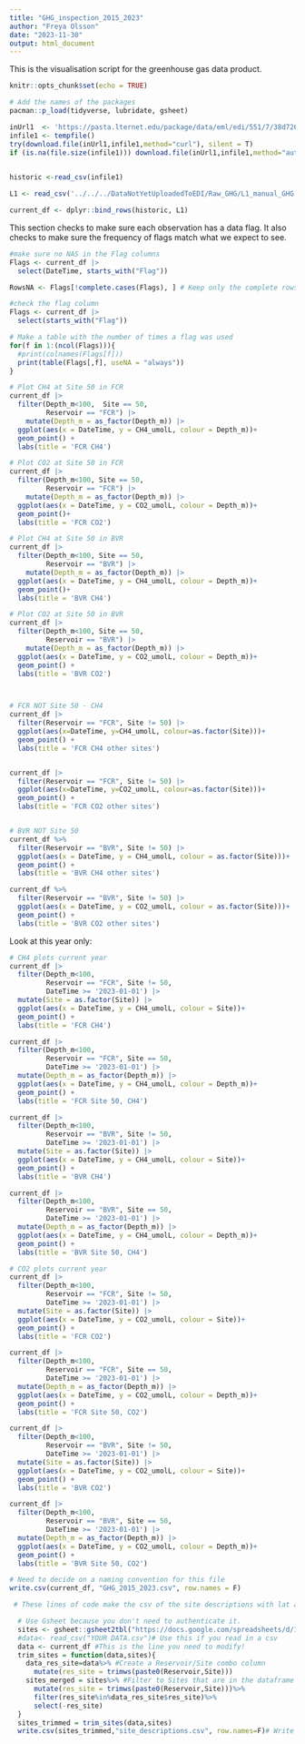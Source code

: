 ```yaml
---
title: "GHG_inspection_2015_2023"
author: "Freya Olsson"
date: "2023-11-30"
output: html_document
---
```


This is the visualisation script for the greenhouse gas data product. 

```r

knitr::opts_chunk$set(echo = TRUE)

# Add the names of the packages 
pacman::p_load(tidyverse, lubridate, gsheet)
```



```r

inUrl1  <- 'https://pasta.lternet.edu/package/data/eml/edi/551/7/38d72673295864956cccd6bbba99a1a3'
infile1 <- tempfile()
try(download.file(inUrl1,infile1,method="curl"), silent = T)
if (is.na(file.size(infile1))) download.file(inUrl1,infile1,method="auto")

                   
historic <-read_csv(infile1)

```


```r

L1 <- read_csv('../../../DataNotYetUploadedToEDI/Raw_GHG/L1_manual_GHG.csv')

```

```r

current_df <- dplyr::bind_rows(historic, L1)

```

This section checks to make sure each observation has a data flag. It also checks to make sure the frequency of flags match what we expect to see. 

```r

#make sure no NAS in the Flag columns
Flags <- current_df |> 
  select(DateTime, starts_with("Flag"))

RowsNA <- Flags[!complete.cases(Flags), ] # Keep only the complete rows

#check the flag column
Flags <- current_df |> 
  select(starts_with("Flag"))

# Make a table with the number of times a flag was used
for(f in 1:(ncol(Flags))){
  #print(colnames(Flags[f]))
  print(table(Flags[,f], useNA = "always"))
}

```

```r
# Plot CH4 at Site 50 in FCR
current_df |>  
  filter(Depth_m<100,  Site == 50,
         Reservoir == "FCR") |> 
    mutate(Depth_m = as_factor(Depth_m)) |> 
  ggplot(aes(x = DateTime, y = CH4_umolL, colour = Depth_m))+
  geom_point() +
  labs(title = 'FCR CH4')

# Plot CO2 at Site 50 in FCR
current_df |>  
  filter(Depth_m<100, Site == 50,
         Reservoir == "FCR") |> 
    mutate(Depth_m = as_factor(Depth_m)) |> 
  ggplot(aes(x = DateTime, y = CO2_umolL, colour = Depth_m))+
  geom_point()+
  labs(title = 'FCR CO2')

# Plot CH4 at Site 50 in BVR
current_df |>  
  filter(Depth_m<100, Site == 50,
         Reservoir == "BVR") |> 
    mutate(Depth_m = as_factor(Depth_m)) |> 
  ggplot(aes(x = DateTime, y = CH4_umolL, colour = Depth_m))+
  geom_point()+
  labs(title = 'BVR CH4')

# Plot CO2 at Site 50 in BVR
current_df |>  
  filter(Depth_m<100, Site == 50,
         Reservoir == "BVR") |> 
    mutate(Depth_m = as_factor(Depth_m)) |> 
  ggplot(aes(x = DateTime, y = CO2_umolL, colour = Depth_m))+
  geom_point() +
  labs(title = 'BVR CO2')



# FCR NOT Site 50 - CH4
current_df |>  
  filter(Reservoir == "FCR", Site != 50) |> 
  ggplot(aes(x=DateTime, y=CH4_umolL, colour=as.factor(Site)))+
  geom_point() +
  labs(title = 'FCR CH4 other sites')


current_df |>  
  filter(Reservoir == "FCR", Site != 50) |> 
  ggplot(aes(x=DateTime, y=CO2_umolL, colour=as.factor(Site)))+
  geom_point() +
  labs(title = 'FCR CO2 other sites')


# BVR NOT Site 50 
current_df %>% 
  filter(Reservoir == "BVR", Site != 50) |> 
  ggplot(aes(x = DateTime, y = CH4_umolL, colour = as.factor(Site)))+
  geom_point() +
  labs(title = 'BVR CH4 other sites')

current_df %>% 
  filter(Reservoir == "BVR", Site != 50) |>  
  ggplot(aes(x = DateTime, y = CO2_umolL, colour = as.factor(Site)))+
  geom_point() +
  labs(title = 'BVR CO2 other sites')


```

Look at this year only:

```r
# CH4 plots current year
current_df |>  
  filter(Depth_m<100,
         Reservoir == "FCR", Site != 50, 
         DateTime >= '2023-01-01') |>
  mutate(Site = as.factor(Site)) |> 
  ggplot(aes(x = DateTime, y = CH4_umolL, colour = Site))+
  geom_point() +
  labs(title = 'FCR CH4')

current_df |>  
  filter(Depth_m<100,
         Reservoir == "FCR", Site == 50, 
         DateTime >= '2023-01-01') |> 
  mutate(Depth_m = as_factor(Depth_m)) |> 
  ggplot(aes(x = DateTime, y = CH4_umolL, colour = Depth_m))+
  geom_point() +
  labs(title = 'FCR Site 50, CH4')

current_df |>  
  filter(Depth_m<100,
         Reservoir == "BVR", Site != 50, 
         DateTime >= '2023-01-01') |>
  mutate(Site = as.factor(Site)) |> 
  ggplot(aes(x = DateTime, y = CH4_umolL, colour = Site))+
  geom_point() +
  labs(title = 'BVR CH4')

current_df |>  
  filter(Depth_m<100,
         Reservoir == "BVR", Site == 50, 
         DateTime >= '2023-01-01') |> 
  mutate(Depth_m = as_factor(Depth_m)) |> 
  ggplot(aes(x = DateTime, y = CH4_umolL, colour = Depth_m))+
  geom_point() +
  labs(title = 'BVR Site 50, CH4')

# CO2 plots current year
current_df |>  
  filter(Depth_m<100,
         Reservoir == "FCR", Site != 50, 
         DateTime >= '2023-01-01') |>
  mutate(Site = as.factor(Site)) |> 
  ggplot(aes(x = DateTime, y = CO2_umolL, colour = Site))+
  geom_point() +
  labs(title = 'FCR CO2')

current_df |>  
  filter(Depth_m<100,
         Reservoir == "FCR", Site == 50, 
         DateTime >= '2023-01-01') |> 
  mutate(Depth_m = as_factor(Depth_m)) |> 
  ggplot(aes(x = DateTime, y = CO2_umolL, colour = Depth_m))+
  geom_point() +
  labs(title = 'FCR Site 50, CO2')

current_df |>  
  filter(Depth_m<100,
         Reservoir == "BVR", Site != 50, 
         DateTime >= '2023-01-01') |>
  mutate(Site = as.factor(Site)) |> 
  ggplot(aes(x = DateTime, y = CO2_umolL, colour = Site))+
  geom_point() +
  labs(title = 'BVR CO2')

current_df |>  
  filter(Depth_m<100,
         Reservoir == "BVR", Site == 50, 
         DateTime >= '2023-01-01') |> 
  mutate(Depth_m = as_factor(Depth_m)) |> 
  ggplot(aes(x = DateTime, y = CO2_umolL, colour = Depth_m))+
  geom_point() +
  labs(title = 'BVR Site 50, CO2')

```


```r

# Need to decide on a naming convention for this file
write.csv(current_df, "GHG_2015_2023.csv", row.names = F)

```

```r
 # These lines of code make the csv of the site descriptions with lat and long

  # Use Gsheet because you don't need to authenticate it. 
  sites <- gsheet::gsheet2tbl("https://docs.google.com/spreadsheets/d/1TlQRdjmi_lzwFfQ6Ovv1CAozmCEkHumDmbg_L4A2e-8/edit#gid=1244423834")
  #data<- read_csv("YOUR DATA.csv")# Use this if you read in a csv
  data <- current_df #This is the line you need to modify!
  trim_sites = function(data,sites){
    data_res_site=data%>% #Create a Reservoir/Site combo column
      mutate(res_site = trimws(paste0(Reservoir,Site)))
    sites_merged = sites%>% #Filter to Sites that are in the dataframe
      mutate(res_site = trimws(paste0(Reservoir,Site)))%>%
      filter(res_site%in%data_res_site$res_site)%>%
      select(-res_site)
  }
  sites_trimmed = trim_sites(data,sites) 
  write.csv(sites_trimmed,"site_descriptions.csv", row.names=F)# Write to file

```

